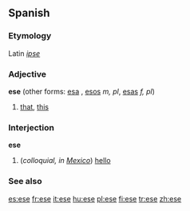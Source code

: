 {{see|ése}}
==Spanish==

===Etymology===
Latin ''[[ipse]]''

===Adjective===
'''ese''' {{m}} (other forms: [[esa]] {{f}}, [[esos]] ''m, pl'', [[esas]] ''f, pl'') {{context|demonstrative|lang=es}}

# [[that]], [[this]]

===Interjection===
'''ese'''

#(''colloquial, in [[Mexico]]'') [[hello]]

===See also===
{{Spanish pronoun}}

[[es:ese]]
[[fr:ese]]
[[it:ese]]
[[hu:ese]]
[[pl:ese]]
[[fi:ese]]
[[tr:ese]]
[[zh:ese]]
